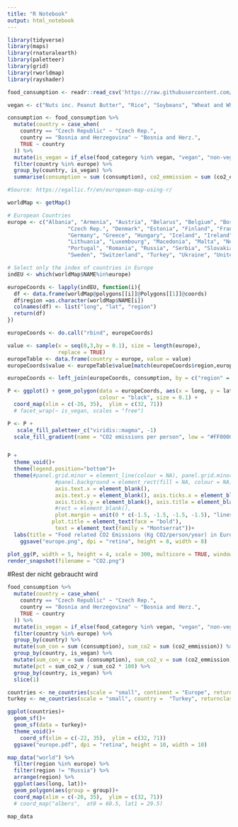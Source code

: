 ```yaml
---
title: "R Notebook"
output: html_notebook
---
```


```r
library(tidyverse)
library(maps)
library(rnaturalearth)
library(paletteer)
library(grid)
library(rworldmap)
library(rayshader)
```

```r
food_consumption <- readr::read_csv('https://raw.githubusercontent.com/rfordatascience/tidytuesday/master/data/2020/2020-02-18/food_consumption.csv')
```

```r
vegan <- c("Nuts inc. Peanut Butter", "Rice", "Soybeans", "Wheat and Wheat Products")
```

```r
consumption <- food_consumption %>% 
  mutate(country = case_when(
    country == "Czech Republic" ~ "Czech Rep.",
    country == "Bosnia and Herzegovina" ~ "Bosnia and Herz.",
    TRUE ~ country
  )) %>% 
  mutate(is_vegan = if_else(food_category %in% vegan, "vegan", "non-vegan")) %>% 
  filter(country %in% europe) %>%  
  group_by(country, is_vegan) %>% 
  summarise(consumption = sum (consumption), co2_emmission = sum (co2_emmission)) 
```

```r
#Source: https://egallic.fr/en/european-map-using-r/

worldMap <- getMap()

# European Countries
europe <- c("Albania", "Armenia", "Austria", "Belarus", "Belgium", "Bosnia and Herz.", "Bulgaria", "Croatia", "Cyprus",
                   "Czech Rep.", "Denmark", "Estonia", "Finland", "France", "Georgia",
                   "Germany", "Greece", "Hungary", "Iceland", "Ireland", "Italy", "Latvia",
                   "Lithuania", "Luxembourg", "Macedonia", "Malta", "Netherlands", "Norway", "Poland",
                   "Portugal", "Romania", "Russia", "Serbia", "Slovakia", "Slovenia", "Spain",
                   "Sweden", "Switzerland", "Turkey", "Ukraine", "United Kingdom")

# Select only the index of countries in Europe
indEU <- which(worldMap$NAME%in%europe)
```

```r
europeCoords <- lapply(indEU, function(i){
  df <- data.frame(worldMap@polygons[[i]]@Polygons[[1]]@coords)
  df$region =as.character(worldMap$NAME[i])
  colnames(df) <- list("long", "lat", "region")
  return(df)
})

europeCoords <- do.call("rbind", europeCoords)
```

```r
value <- sample(x = seq(0,3,by = 0.1), size = length(europe),
                replace = TRUE)
europeTable <- data.frame(country = europe, value = value)
europeCoords$value <- europeTable$value[match(europeCoords$region,europeTable$country)]
```

```r
europeCoords <- left_join(europeCoords, consumption, by = c("region" = "country"))
```

```r
P <- ggplot() + geom_polygon(data = europeCoords, aes(x = long, y = lat, group = region, fill = co2_emmission),
                             colour = "black", size = 0.1) +
  coord_map(xlim = c(-26, 35),  ylim = c(32, 71))
  # facet_wrap(~ is_vegan, scales = "free")

P <- P + 
   scale_fill_paletteer_c("viridis::magma", -1)
  scale_fill_gradient(name = "CO2 emissions per person", low = "#FF0000FF", high = "#FFFF00FF", na.value = "grey50")


P + 
  theme_void()+
  theme(legend.position="bottom")+
  theme(#panel.grid.minor = element_line(colour = NA), panel.grid.minor = element_line(colour = NA),
               #panel.background = element_rect(fill = NA, colour = NA),
               axis.text.x = element_blank(),
               axis.text.y = element_blank(), axis.ticks.x = element_blank(),
               axis.ticks.y = element_blank(), axis.title = element_blank(),
               #rect = element_blank(),
               plot.margin = unit(0 * c(-1.5, -1.5, -1.5, -1.5), "lines"),
              plot.title = element_text(face = "bold"),
               text = element_text(family = "Montserrat"))+
  labs(title = "Food related CO2 Emissions (Kg CO2/person/year) in Europe", subtitle = "",alpha = "", fill = "", caption = "Data: https://www.nu3.de/blogs/nutrition/food-carbon-footprint-index-2018\n@Rzeugnisse • #TidyTuesday")+
    ggsave("europe.png", dpi = "retina", height = 8, width = 8)
```

```r
plot_gg(P, width = 5, height = 4, scale = 300, multicore = TRUE, windowsize = c(1200, 960), fov = 70, zoom = 0.7, theta = 30, phi = 40) 
render_snapshot(filename = "CO2.png")
```

#Rest der nicht gebraucht wird

```r
food_consumption %>% 
  mutate(country = case_when(
    country == "Czech Republic" ~ "Czech Rep.",
    country == "Bosnia and Herzegovina" ~ "Bosnia and Herz.",
    TRUE ~ country
  )) %>% 
  mutate(is_vegan = if_else(food_category %in% vegan, "vegan", "non-vegan")) %>% 
  filter(country %in% europe) %>%  
  group_by(country) %>% 
  mutate(sum_con = sum (consumption), sum_co2 = sum (co2_emmission)) %>% 
  group_by(country, is_vegan) %>% 
  mutate(sum_con_v = sum (consumption), sum_co2_v = sum (co2_emmission)) %>% 
  mutate(pct = sum_co2_v / sum_co2 * 100) %>% 
  group_by(country, is_vegan) %>% 
  slice(1)
```

```r
countries <- ne_countries(scale = "small", continent = "Europe", returnclass = "sf")
turkey <- ne_countries(scale = "small", country =  "Turkey", returnclass = "sf")

ggplot(countries)+
  geom_sf()+
  geom_sf(data = turkey)+
  theme_void()+
    coord_sf(xlim = c(-22, 35),  ylim = c(32, 71))
  ggsave("europe.pdf", dpi = "retina", height = 10, width = 10)
```

```r
map_data("world") %>% 
  filter(region %in% europe) %>% 
  filter(region != "Russia") %>% 
  arrange(region) %>% 
  ggplot(aes(long, lat))+
  geom_polygon(aes(group = group))+
  coord_map(xlim = c(-26, 35),  ylim = c(32, 71))
  # coord_map("albers",  at0 = 60.5, lat1 = 29.5)

map_data
```